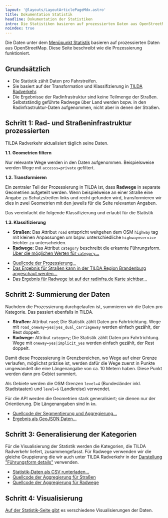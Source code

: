 ```yaml
---
layout: '@layouts/LayoutArticlePageMdx.astro'
title: Dokumentation Statistik
headline: Dokumentation der Statistiken
intro: Die Statistiken basieren auf prozessierten Daten aus OpenStreetMap.
noindex: true
---
```



Die Daten unter dem [Menüpunkt Statistik](/statistik) basieren auf prozessierten Daten aus OpenStreetMap. Diese Seite beschreibt wie die Prozessierung funktioniert.

## Grundsätzlich

- Die Statistik zählt Daten pro Fahrstreifen.
- Sie basiert auf der Transformation und Klassifizierung in [TILDA Radverkehr](https://tilda-geo.de/regionen/radinfra).
- Die Ergebnisse der Radinfrastruktur sind keine Teilmenge der Straßen. Selbstständig geführte Radwege über Land werden bspw. in den Radinfrastruktur-Daten aufgenommen, nicht aber in denen der Straßen.

## Schritt 1: Rad- und Straßeninfrastruktur prozessierten

TILDA Radverkehr aktualisiert täglich seine Daten.

**1.1. Geometrien filtern**

Nur relevante Wege werden in den Daten aufgenommen. Beispielsweise werden Wege mit `accesss=private` gefiltert.

**1.2. Transformieren**

Ein zentraler Teil der Prozessierung in TILDA ist, dass **Radwege** in separate Geometrien aufgeteilt werden. Wenn beispielweise an einer Straße eine Angabe zu Schutzstreifen links und recht gefunden wird, transformieren wir dies in zwei Geometrien mit den jeweils für die Seite relevanten Angaben.

Das vereinfacht die folgende Klassifizierung und erlaubt für die Statistik

**1.3. Klassifizierung**

- **Straßen:** Das Attribut `road` entspricht weitgehen dem OSM `highway` tag mit kleinen Anpassungen um bspw. unterschiedliche `highway=service` leichter zu unterscheiden.
- **Radwege:** Das Attribut `category` beschreibt die erkannte Führungsform. [Über die möglichen Werten für `category`…](/dokumentation/fuehrungsform)

<ProseSection highlight>

* [Quellcode der Prozessierung…](https://github.com/FixMyBerlin/atlas-app/blob/develop/processing/topics/roads_bikelanes/roads_bikelanes.lua)
* [Das Ergebnis für Straßen kann in der TILDA Region Brandenburg angeschaut werden…](https://tilda-geo.de/regionen/bb-kampagne?map=10.8/52.391/13.007&config=bv3m8i.5me1ac.36q&v=2)
* [Das Ergebnis für Radwege ist auf der radinfra.de Karte sichtbar…](https://tilda-geo.de/regionen/radinfra?map=10.8/52.391/13.007&config=v92cax.1utl.3dc&v=2)

</ProseSection>

## Schritt 2: Summierung der Daten

Nachdem die Prozessierung durchgelaufen ist, summieren wir die Daten pro Kategorie. Das passiert ebenfalls in TILDA.
- **Straßen:** Attribut `raod`; Die Statistik zählt Daten pro Fahrtrichtung.
   Wege mit `road_oneway=yes|yes_dual_carriageway` werden einfach gezählt, der Rest doppelt.
- **Radwege:** Attribut `category`; Die Statistik zählt Daten pro Fahrtrichtung.
   Wege mit `oneway=yes|implicit_yes` werden einfach gezählt, der Rest doppelt.

Damit diese Prozessierung in Grenzbereichen, wo Wege auf einer Grenze verlaufen, möglichst präzise ist, werden dafür die Wege zuerst in Punkte umgewandelt die eine Längenangabe von ca. 10 Metern haben.
Diese Punkt werden dann pro Gebiet summiert.

Als Gebiete werden die OSM Grenzen `level=4` (Bundesländer inkl. Stadtstaaten) und `level=6` (Landkreise) verwendet.

Für die API werden die Geometrien stark generalisiert; sie dienen nur der Orientierung. Die Längenangaben sind in `km`.

<ProseSection highlight>

* [Quellcode der Segmentierung und Aggregierung…](https://github.com/FixMyBerlin/atlas-app/blob/develop/app/src/server/statistics/analysis/aggregateLengths.ts)
* [Ergebnis als GeoJSON Daten…](https://tilda-geo.de/api/stats)

</ProseSection>


## Schritt 3: Generalisierung der Kategorien

Für die Visualisierung der Statistik werden die Kategorien, die TILDA Radverkehr liefert, zusammengefasst. Für Radwege verwenden wir die gleiche Gruppierung die wir auch unter TILDA Radverkehr in der [Darstellung "Führungsform details"](https://tilda-geo.de/regionen/radinfra?map=10.8/52.391/13.007&config=v92cax.1utl.3dc&v=2) verwenden.

<ProseSection highlight>

* [Statistik-Daten als CSV runterladen…](/api/statistics.csv)
* [Quellcode der Aggregierung für Straßen](https://github.com/FixMyBerlin/radinfra.de/blob/main/cms/statistics/getRoadSums.ts)
* [Quellcode der Aggregierung für Radwege](https://github.com/FixMyBerlin/radinfra.de/blob/main/cms/statistics/getBikelaneSums.ts)

</ProseSection>

## Schritt 4: Visualisierung

[Auf der Statistik-Seite gibt](/statistik) es verschiedene Visualisierungen der Daten.
